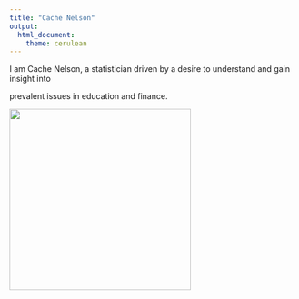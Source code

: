 ```yaml
---
title: "Cache Nelson"
output:
  html_document:
    theme: cerulean
---
```






I am Cache Nelson, a statistician driven by a desire to understand and gain insight into

prevalent issues in education and finance.

![](images/DSC_0805-01.jpg){width="319"}
